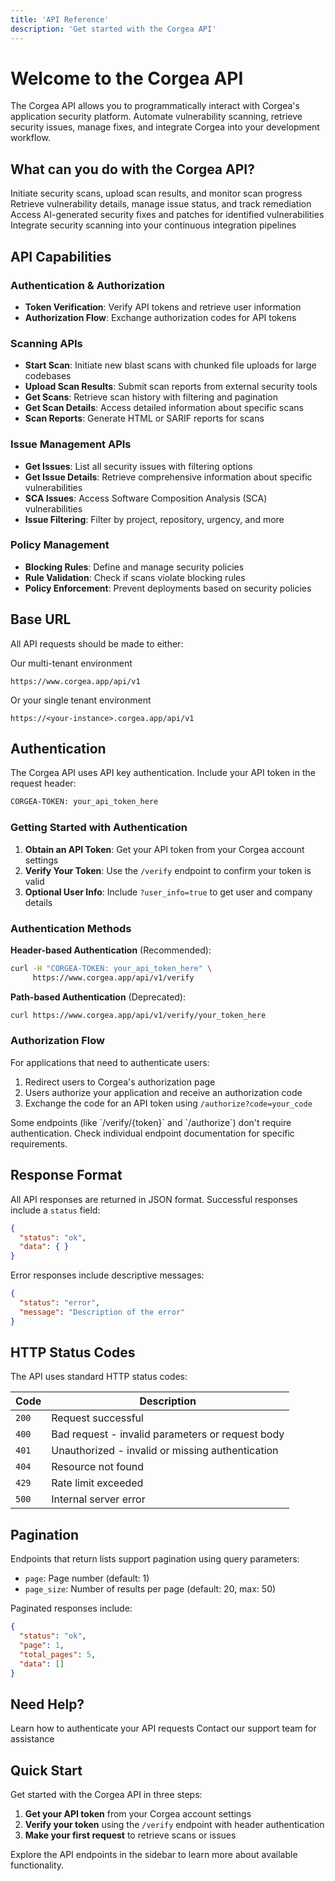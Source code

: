 ```yaml
---
title: 'API Reference'
description: 'Get started with the Corgea API'
---
```


# Welcome to the Corgea API

The Corgea API allows you to programmatically interact with Corgea's application security platform. Automate vulnerability scanning, retrieve security issues, manage fixes, and integrate Corgea into your development workflow.

## What can you do with the Corgea API?

<CardGroup cols={2}>
  <Card title="Scan Management" icon="radar">
    Initiate security scans, upload scan results, and monitor scan progress
  </Card>
  <Card title="Issue Management" icon="bug">
    Retrieve vulnerability details, manage issue status, and track remediation
  </Card>
  <Card title="Auto-Fix Retrieval" icon="wand-magic-sparkles">
    Access AI-generated security fixes and patches for identified vulnerabilities
  </Card>
  <Card title="CI/CD Integration" icon="code-branch">
    Integrate security scanning into your continuous integration pipelines
  </Card>
</CardGroup>

## API Capabilities

### Authentication & Authorization
- **Token Verification**: Verify API tokens and retrieve user information
- **Authorization Flow**: Exchange authorization codes for API tokens

### Scanning APIs
- **Start Scan**: Initiate new blast scans with chunked file uploads for large codebases
- **Upload Scan Results**: Submit scan reports from external security tools
- **Get Scans**: Retrieve scan history with filtering and pagination
- **Get Scan Details**: Access detailed information about specific scans
- **Scan Reports**: Generate HTML or SARIF reports for scans

### Issue Management APIs
- **Get Issues**: List all security issues with filtering options
- **Get Issue Details**: Retrieve comprehensive information about specific vulnerabilities
- **SCA Issues**: Access Software Composition Analysis (SCA) vulnerabilities
- **Issue Filtering**: Filter by project, repository, urgency, and more

### Policy Management
- **Blocking Rules**: Define and manage security policies
- **Rule Validation**: Check if scans violate blocking rules
- **Policy Enforcement**: Prevent deployments based on security policies

## Base URL

All API requests should be made to either:

Our multi-tenant environment

```
https://www.corgea.app/api/v1
```

Or your single tenant environment

```
https://<your-instance>.corgea.app/api/v1
```

## Authentication

The Corgea API uses API key authentication. Include your API token in the request header:

```bash
CORGEA-TOKEN: your_api_token_here
```

### Getting Started with Authentication

1. **Obtain an API Token**: Get your API token from your Corgea account settings
2. **Verify Your Token**: Use the `/verify` endpoint to confirm your token is valid
3. **Optional User Info**: Include `?user_info=true` to get user and company details

### Authentication Methods

**Header-based Authentication** (Recommended):
```bash
curl -H "CORGEA-TOKEN: your_api_token_here" \
     https://www.corgea.app/api/v1/verify
```

**Path-based Authentication** (Deprecated):
```bash
curl https://www.corgea.app/api/v1/verify/your_token_here
```

### Authorization Flow

For applications that need to authenticate users:
1. Redirect users to Corgea's authorization page
2. Users authorize your application and receive an authorization code
3. Exchange the code for an API token using `/authorize?code=your_code`

<Note>
Some endpoints (like `/verify/{token}` and `/authorize`) don't require authentication. Check individual endpoint documentation for specific requirements.
</Note>


## Response Format

All API responses are returned in JSON format. Successful responses include a `status` field:

```json
{
  "status": "ok",
  "data": { }
}
```

Error responses include descriptive messages:

```json
{
  "status": "error",
  "message": "Description of the error"
}
```

## HTTP Status Codes

The API uses standard HTTP status codes:

| Code | Description |
|------|-------------|
| `200` | Request successful |
| `400` | Bad request - invalid parameters or request body |
| `401` | Unauthorized - invalid or missing authentication |
| `404` | Resource not found |
| `429` | Rate limit exceeded |
| `500` | Internal server error |

## Pagination

Endpoints that return lists support pagination using query parameters:

- `page`: Page number (default: 1)
- `page_size`: Number of results per page (default: 20, max: 50)

Paginated responses include:

```json
{
  "status": "ok",
  "page": 1,
  "total_pages": 5,
  "data": []
}
```

## Need Help?

<CardGroup cols={2}>
  <Card title="Authentication Guide" icon="key" href="/api-reference/authentication">
    Learn how to authenticate your API requests
  </Card>
  <Card title="Support" icon="life-ring" href="https://corgea.com/support">
    Contact our support team for assistance
  </Card>
</CardGroup>

## Quick Start

Get started with the Corgea API in three steps:

1. **Get your API token** from your Corgea account settings
2. **Verify your token** using the `/verify` endpoint with header authentication
3. **Make your first request** to retrieve scans or issues

Explore the API endpoints in the sidebar to learn more about available functionality.
